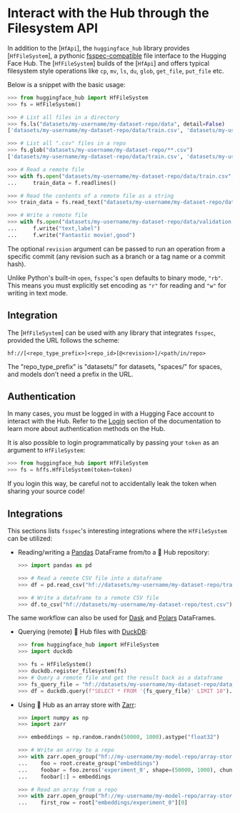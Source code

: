 # Interact with the Hub through the Filesystem API

In addition to the [`HfApi`], the `huggingface_hub` library provides [`HfFileSystem`], a pythonic [fsspec-compatible](https://filesystem-spec.readthedocs.io/en/latest/) file interface to the Hugging Face Hub. The [`HfFileSystem`] builds of the [`HfApi`] and offers typical filesystem style operations like `cp`, `mv`, `ls`, `du`, `glob`, `get_file`, `put_file` etc.

Below is a snippet with the basic usage:

```python
>>> from huggingface_hub import HfFileSystem
>>> fs = HfFileSystem()

>>> # List all files in a directory
>>> fs.ls("datasets/my-username/my-dataset-repo/data", detail=False)
['datasets/my-username/my-dataset-repo/data/train.csv', 'datasets/my-username/my-dataset-repo/data/test.csv']

>>> # List all ".csv" files in a repo
>>> fs.glob("datasets/my-username/my-dataset-repo/**.csv")
['datasets/my-username/my-dataset-repo/data/train.csv', 'datasets/my-username/my-dataset-repo/data/test.csv']

>>> # Read a remote file 
>>> with fs.open("datasets/my-username/my-dataset-repo/data/train.csv", "r") as f:
...     train_data = f.readlines()

>>> # Read the contents of a remote file as a string
>>> train_data = fs.read_text("datasets/my-username/my-dataset-repo/data/train.csv", revision="dev")

>>> # Write a remote file
>>> with fs.open("datasets/my-username/my-dataset-repo/data/validation.csv", "w") as f:
...     f.write("text,label")
...     f.write("Fantastic movie!,good")
```

The optional `revision` argument can be passed to run an operation from a specific commit (any revision such as a branch or a tag name or a commit hash).

Unlike Python's built-in `open`, `fsspec`'s `open` defaults to binary mode, `"rb"`. This means you must explicitly set encoding as `"r"` for reading and `"w"` for writing in text mode.

## Integration

The [`HfFileSystem`] can be used with any library that integrates `fsspec`, provided the URL follows the scheme:

```
hf://[<repo_type_prefix>]<repo_id>[@<revision>]/<path/in/repo>
```

The "repo_type_prefix" is "datasets/" for datasets, "spaces/" for spaces, and models don't need a prefix in the URL.

## Authentication

In many cases, you must be logged in with a Hugging Face account to interact with the Hub. Refer to the [Login](../quick-start#login) section of the documentation to learn more about authentication methods on the Hub. 

It is also possible to login programmatically by passing your `token` as an argument to `HfFileSystem`:

```python
>>> from huggingface_hub import HfFileSystem
>>> fs = hffs.HfFileSystem(token=token)
```

If you login this way, be careful not to accidentally leak the token when sharing your source code!

## Integrations

This sections lists `fsspec`'s interesting integrations where the `HfFileSystem` can be utilized:

* Reading/writing a [Pandas](https://pandas.pydata.org/pandas-docs/stable/user_guide/io.html#reading-writing-remote-files) DataFrame from/to a 🤗 Hub repository:

  ```python
  >>> import pandas as pd

  >>> # Read a remote CSV file into a dataframe
  >>> df = pd.read_csv("hf://datasets/my-username/my-dataset-repo/train.csv")

  >>> # Write a dataframe to a remote CSV file
  >>> df.to_csv("hf://datasets/my-username/my-dataset-repo/test.csv")
  ```

The same workflow can also be used for [Dask](https://docs.dask.org/en/stable/how-to/connect-to-remote-data.html) and [Polars](https://pola-rs.github.io/polars/py-polars/html/reference/io.html) DataFrames.

* Querying (remote) 🤗 Hub files with [DuckDB](https://duckdb.org/docs/guides/python/filesystems):

  ```python
  >>> from huggingface_hub import HfFileSystem
  >>> import duckdb

  >>> fs = HfFileSystem()
  >>> duckdb.register_filesystem(fs)
  >>> # Query a remote file and get the result back as a dataframe
  >>> fs_query_file = "hf://datasets/my-username/my-dataset-repo/data_dir/data.parquet"
  >>> df = duckdb.query(f"SELECT * FROM '{fs_query_file}' LIMIT 10").df()
  ```

* Using 🤗 Hub as an array store with [Zarr](https://zarr.readthedocs.io/en/stable/tutorial.html#io-with-fsspec):

  ```python
  >>> import numpy as np
  >>> import zarr

  >>> embeddings = np.random.randn(50000, 1000).astype("float32")

  >>> # Write an array to a repo
  >>> with zarr.open_group("hf://my-username/my-model-repo/array-store", mode="w") as root:
  ...    foo = root.create_group("embeddings")
  ...    foobar = foo.zeros('experiment_0', shape=(50000, 1000), chunks=(10000, 1000), dtype='f4')
  ...    foobar[:] = embeddings

  >>> # Read an array from a repo
  >>> with zarr.open_group("hf://my-username/my-model-repo/array-store", mode="r") as root:
  ...    first_row = root["embeddings/experiment_0"][0]
  ```
